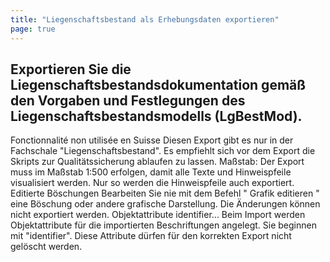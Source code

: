 ```yaml
---
title: "Liegenschaftsbestand als Erhebungsdaten exportieren"
page: true
---
```

## Exportieren Sie die Liegenschaftsbestandsdokumentation gem&#228;&#223; den Vorgaben und Festlegungen des Liegenschaftsbestandsmodells (LgBestMod).
<Success>
 <Bold> Fonctionnalit&#233; non utilis&#233;e en Suisse </Bold> 
</Success>


<Warning>
Diesen Export gibt es nur in der Fachschale &quot;Liegenschaftsbestand&quot;. 
</Warning>


<Success>
Es empfiehlt sich vor dem Export die Skripts zur Qualit&#228;tssicherung ablaufen zu lassen.
</Success>


<Warning>
 <Bold> Ma&#223;stab: </Bold> 
Der Export muss im Ma&#223;stab 1:500 erfolgen, damit alle Texte und Hinweispfeile visualisiert werden. Nur so werden die Hinweispfeile auch exportiert.
</Warning>


<Warning>
 <Bold> Editierte B&#246;schungen </Bold>  
Bearbeiten Sie nie mit dem Befehl &quot; <Bold> Grafik editieren </Bold> &quot; eine B&#246;schung oder andere grafische Darstellung. Die &#196;nderungen k&#246;nnen nicht exportiert werden.
</Warning>


<Warning>
 <Bold> Objektattribute identifier... </Bold> 
Beim Import werden Objektattribute f&#252;r die importierten Beschriftungen angelegt. Sie beginnen mit &quot;identifier&quot;. Diese Attribute d&#252;rfen f&#252;r den korrekten Export nicht gel&#246;scht werden.
</Warning>
